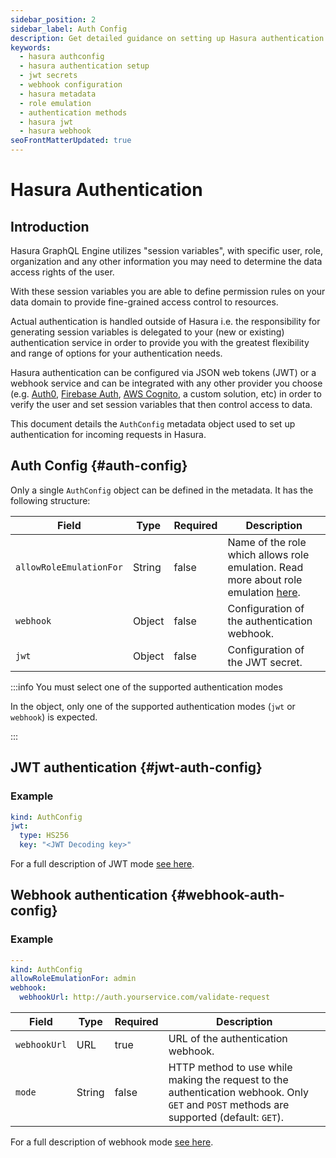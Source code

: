 ```yaml
---
sidebar_position: 2
sidebar_label: Auth Config
description: Get detailed guidance on setting up Hasura authentication for incoming requests. Uncover the structure of the AuthConfig metadata object supporting JWT and webhook methods. 
keywords:
  - hasura authconfig
  - hasura authentication setup
  - jwt secrets
  - webhook configuration
  - hasura metadata
  - role emulation 
  - authentication methods 
  - hasura jwt
  - hasura webhook 
seoFrontMatterUpdated: true
---
```


# Hasura Authentication

## Introduction

Hasura GraphQL Engine utilizes "session variables", with specific user, role, organization and any other information you
may need to determine the data access rights of the user.

With these session variables you are able to define permission rules on your data domain to provide fine-grained access
control to resources.

Actual authentication is handled outside of Hasura i.e. the responsibility for generating session variables is delegated
to your (new or existing) authentication service in order to provide you with the greatest flexibility and range of
options for your authentication needs.

Hasura authentication can be configured via JSON web tokens (JWT) or a webhook service and can be integrated with any
other provider you choose (e.g. [Auth0](https://auth0.com/), [Firebase Auth](https://firebase.google.com/products/auth),
[AWS Cognito](https://aws.amazon.com/cognito/), a custom solution, etc) in order to verify the user and set session
variables that then control access to data.

This document details the `AuthConfig` metadata object used to set up authentication for incoming requests in Hasura.

## Auth Config {#auth-config}

Only a single `AuthConfig` object can be defined in the metadata. It has the following structure:

| Field                   | Type   | Required | Description                                                                                                              |
| ----------------------- | ------ | -------- | ------------------------------------------------------------------------------------------------------------------------ |
| `allowRoleEmulationFor` | String | false    | Name of the role which allows role emulation. Read more about role emulation [here](/authentication/role-emulation.mdx). |
| `webhook`               | Object | false    | Configuration of the authentication webhook.                                                                             |
| `jwt`                   | Object | false    | Configuration of the JWT secret.                                                                                         |

:::info You must select one of the supported authentication modes

In the object, only one of the supported authentication modes (`jwt` or `webhook`) is expected.

:::

## JWT authentication {#jwt-auth-config}

### Example

```yaml
kind: AuthConfig
jwt:
  type: HS256
  key: "<JWT Decoding key>"

```

For a full description of JWT mode [see here](./jwt.mdx).

## Webhook authentication {#webhook-auth-config}

### Example

```yaml
---
kind: AuthConfig
allowRoleEmulationFor: admin
webhook:
  webhookUrl: http://auth.yourservice.com/validate-request
```

| Field        | Type   | Required | Description                                                                                                                              |
| ------------ | ------ | -------- | ---------------------------------------------------------------------------------------------------------------------------------------- |
| `webhookUrl` | URL    | true     | URL of the authentication webhook.                                                                                                       |
| `mode`       | String | false    | HTTP method to use while making the request to the authentication webhook. Only `GET` and `POST` methods are supported (default: `GET`). |

For a full description of webhook mode [see here](./webhook.mdx).
